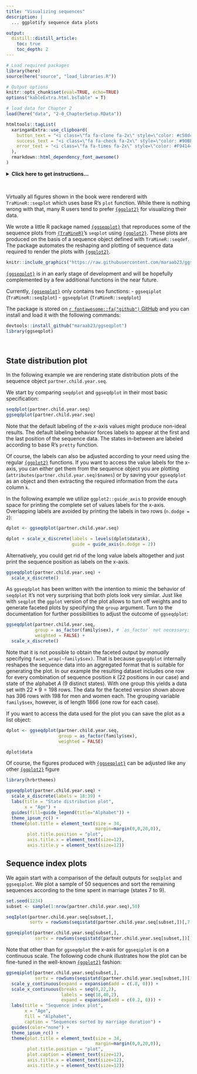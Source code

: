 ```yaml
---
title: "Visualizing sequences"
description: |
  ... ggplotify sequence data plots

output:
  distill::distill_article:
    toc: true
    toc_depth: 2
---
```


```r
# Load required packages
library(here)
source(here("source", "load_libraries.R"))

# Output options
knitr::opts_chunk$set(eval=TRUE, echo=TRUE)
options("kableExtra.html.bsTable" = T)

# load data for Chapter 2
load(here("data", "2-0_ChapterSetup.RData"))
```

```r
htmltools::tagList(
  xaringanExtra::use_clipboard(
    button_text = "<i class=\"fa fa-clone fa-2x\" style=\"color: #c58dce\"></i>",
    success_text = "<i class=\"fa fa-check fa-2x\" style=\"color: #90BE6D\"></i>",
    error_text = "<i class=\"fa fa-times fa-2x\" style=\"color: #F94144\"></i>"
  ),
  rmarkdown::html_dependency_font_awesome()
)
```

<details><summary>**Click here to get instructions...**</summary>

- Please download and unzip the replication files for Chapter 2
([`r fontawesome::fa("far fa-file-archive")` Chapter02.zip](source/Chapter02.zip)). 
- Read `readme.html` and run `2-0_ChapterSetup.R`. This will create `2-0_ChapterSetup.RData` in the sub folder `data/R`. This file contains the data required to produce the state distribution plot shown below. 
- We also recommend to load the libraries listed in the Chapter 2's `LoadInstallPackages.R`

```r
# assuming you are working within .Rproj environment
library(here)

# install (if necessary) and load other required packages
source(here("source", "load_libraries.R"))

# load environment generated in "2-0_ChapterSetup.R"
load(here("data", "R", "2-0_ChapterSetup.RData"))

```
</details>

\  

Virtually all figures shown in the book were rendererd with `TraMineR::seqplot` which uses base R's `plot` function. While there is nothing wrong with that, many R users tend to prefer [`{ggplot2}`](https://ggplot2.tidyverse.org/){target="_blank"} for visualizing their data. 


We wrote a little R package named [`{ggseqplot}`](https://github.com/maraab23/ggseqplot) that reproduces some of the sequence plots from [`{TraMineR}`](http://traminer.unige.ch){target="_blank"}’s `seqplot` using [`{ggplot2}`](https://ggplot2.tidyverse.org/){target="_blank"}. These plots are produced on the basis of a sequence object defined with `TraMineR::seqdef`. The package automates the reshaping and plotting of sequence data required to render the plots with [`{ggplot2}`](https://ggplot2.tidyverse.org/){target="_blank"}.

<aside>

```r
knitr::include_graphics("https://raw.githubusercontent.com/maraab23/ggseqplot/main/man/figures/logo.png")
```

</aside>

[`{ggseqplot}`](https://github.com/maraab23/ggseqplot) is in an early stage of development and will be hopefully complemented by a few additional functions in the near future.

Currently, [`{ggseqplot}`](https://github.com/maraab23/ggseqplot) only contains two functions: - `ggseqiplot` (`TraMineR::seqIplot`) - `ggseqdplot` (`TraMineR::seqdplot`)

The package is stored on [`r fontawesome::fa("github")` GitHub](https://github.com/maraab23/ggseqplot) and you can install and load it with the following commands: 

```r
devtools::install_github("maraab23/ggseqplot")
library(ggseqplot)
```



\  

## State distribution plot

In the following example we are rendering state distribution plots of the
sequence object `partner.child.year.seq`.

We start by comparing `seqdplot` and `ggseqdplot` in their most basic specification:

```r
seqdplot(partner.child.year.seq)
ggseqdplot(partner.child.year.seq)
```

Note that the default labeling of the x-axis values might produce non-ideal results. The default labeling behavior forces labels to appear at the first and the last position of the sequence data. The states in-between are labeled according to base R's `pretty` function.

Of course, the labels can also be adjusted according to your need using the regular [`{ggplot2}`](https://ggplot2.tidyverse.org/){target="_blank"} functions. If you want to access the value labels for the x-axis, you can either get them from the sequence object you are plotting (`attributes(partner.child.year.seq)$names`) or by saving your `ggseqdplot` as an object
and then extracting the required information from the `data` column `k`. 

In the following example we utilize `ggplot2::guide_axis` to provide enough space for printing the complete set of values labels for the x-axis. Overlapping labels are avoided by printing the labels in two rows (`n.dodge = 2`):

```r
dplot <- ggseqdplot(partner.child.year.seq)

dplot + scale_x_discrete(labels = levels(dplot$data$k),
                         guide = guide_axis(n.dodge = 2))

```

Alternatively, you could get rid of the long value labels altogether and just print the sequence position as labels on the x-axis. 


```r
ggseqdplot(partner.child.year.seq) +
  scale_x_discrete()
```


As `ggseqdplot` has been written with the intention to mimic the behavior of `seqdplot` it's not very surprising that both plots look very similar. Just like with `seqplot` the `ggplot` version of the plot allows to turn off weights and to generate faceted plots by specifying the `group` argument.
Turn to the documentation for further possibilities to adjust the outcome of `ggseqdplot`:

```r
ggseqdplot(partner.child.year.seq, 
           group = as_factor(family$sex), # `as_factor` not necessary; only used to get nice labels
           weighted = FALSE) +
  scale_x_discrete()
```

Note that it is not possible to obtain the faceted output by *manually* specifying `facet_wrap(~family$sex)`. That is because `ggseqdplot` internally reshapes the sequence data into
an aggregated format that is suitable for generating the plot. In our example the resulting dataset includes one row for every combination of sequence position $k$ (22 positions in our case) and state of the alphabet $A$ (9 distinct states). With one group this yields a data set with $22*9=198$ rows. The data for the faceted version shown above has 396 rows with 198 for men and women each. The grouping variable `family$sex`, however, is of length 1866 (one row for each case). 

If you want to access the data used for the plot you can save the plot as a list object:

```r
dplot <- ggseqdplot(partner.child.year.seq,
                    group = as_factor(family$sex), 
                    weighted = FALSE)

dplot$data
```

Of course, the figures produced with [`{ggseqplot}`](https://github.com/maraab23/ggseqplot)
can be adjusted like any other [`{ggplot2}`](https://ggplot2.tidyverse.org/){target="_blank"} figure

```r
library(hrbrthemes)

ggseqdplot(partner.child.year.seq) + 
  scale_x_discrete(labels = 18:39) + 
  labs(title = "State distribution plot",
       x = "Age") +
  guides(fill=guide_legend(title="Alphabet")) +
  theme_ipsum_rc() +
  theme(plot.title = element_text(size = 34, 
                                  margin=margin(0,0,20,0)),
        plot.title.position = "plot",
        axis.title.x = element_text(size=12),
        axis.title.y = element_text(size=12))


```

## Sequence index plots

We again start with a comparison of the default outputs for `seqIplot` and `ggseqiplot`. We plot a sample of 50 sequences and sort the remaining sequences according to the time spent in marriage (states 7 to 9).

```r
set.seed(1234)
subset <- sample(1:nrow(partner.child.year.seq),50)

seqIplot(partner.child.year.seq[subset,], 
         sortv = rowSums(seqistatd(partner.child.year.seq[subset,])[,7:9]))

ggseqiplot(partner.child.year.seq[subset,],
           sortv = rowSums(seqistatd(partner.child.year.seq[subset,])[,7:9]))

```

Note that other than for `ggseqdplot` the x-axis for `ggseqiplot` is on a continuous scale. The following code chunk illustrates how the plot can be fine-tuned in the well-known [`{ggplot2}`](https://ggplot2.tidyverse.org/){target="_blank"} fashion:   

```r
ggseqiplot(partner.child.year.seq[subset,],
           sortv = rowSums(seqistatd(partner.child.year.seq[subset,])[,7:9])) +
  scale_y_continuous(expand = expansion(add = c(.8, 0))) +
  scale_x_continuous(breaks = seq(0,22,2),
                     labels = seq(18,40,2),
                     expand = expansion(add = c(0.2, 0))) +
  labs(title = "Sequence index plot",
       x = "Age", 
       fill = "Alphabet",
       caption = "Sequences sorted by marriage duration") +
  guides(color="none") +
  theme_ipsum_rc() +
  theme(plot.title = element_text(size = 34, 
                                  margin=margin(0,0,20,0)),
        plot.title.position = "plot",
        plot.caption = element_text(size=12),
        axis.title.x = element_text(size=12),
        axis.title.y = element_text(size=12))
  
```

